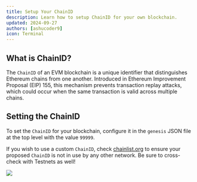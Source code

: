 ```yaml
---
title: Setup Your ChainID
description: Learn how to setup ChainID for your own blockchain.
updated: 2024-09-27
authors: [ashucoder9]
icon: Terminal
---
```


## What is ChainID?

The `ChainID` of an EVM blockchain is a unique identifier that distinguishes Ethereum chains from one another. Introduced in Ethereum Improvement Proposal (EIP) 155, this mechanism prevents transaction replay attacks, which could occur when the same transaction is valid across multiple chains.

## Setting the ChainID

To set the `ChainID` for your blockchain, configure it in the `genesis` JSON file at the top level with the value `99999`.

If you wish to use a custom `ChainID`, check [chainlist.org](https://chainlist.org) to ensure your proposed `ChainID` is not in use by any other network. Be sure to cross-check with Testnets as well!

![](https://qizat5l3bwvomkny.public.blob.vercel-storage.com/builders-hub/course-images/customizing-evm/28-LNcOo16PhvaDVIb7crVasGVKvs8kR6.png)
